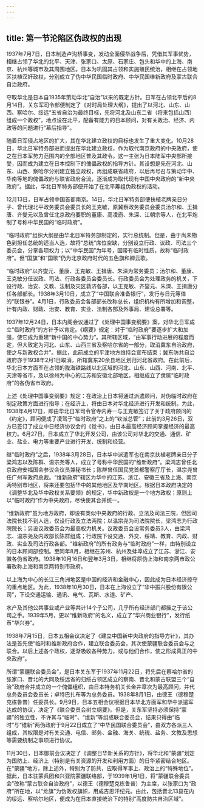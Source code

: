 ```yaml
---
---
---
```

title: 第一节沦陷区伪政权的出现
---



1937年7月7日，日本制造卢沟桥事变，发动全面侵华战争后，凭借其军事优势，相继占领了华北的北平、天津、张家口、太原、石家庄、包头和华中的上海、南京、杭州等城市及其周围地区。日本为巩固其占领和实施殖民统治，相继在占领地区扶植汉奸政权，分别成立了伪中华民国临时政府、中华民国维新政府及蒙古联合自治政府。

夺取华北是日本自1935年策动华北“自治”以来的既定方针。日军在占领北平后的8月14日，关东军司令部便制定了《对时局处理大纲》，提出了以河北、山东、山西、察哈尔、绥远“五省自治为最终目标，先将河北及山东二省（将来包括山西）组成一个政权”，地点设在北平，配备有能力的日本顾问，对有关政治、经济、内政等的问题进行“幕后指导”。

随着日军侵占地区的扩大，其在华北建立政权的目标也发生了重大变化。10月28日，华北日军特务部进而提出在华北建立政权，作为取代南京政府的中央政府，使之在日本军势力范围内的全部地区普及其政令。这一主张为日本陆军中央部所接受，因而成为建立在日本控制下的傀儡政权的指导方针。其设想是先在河北、山东、山西、察哈尔分别建立独立政权，再组成联省政府，以后再号召与策动华中、华南等地的傀儡政府与联省政府合流，逐渐成为取代现有中国中央政府的“新中央政府”。据此，华北日军特务部便开始了在北平筹组伪政权的活动。

12月13日，日军占领中国首都南京。14日，华北日军特务部便扶植老牌亲日分子、曾代理北平政务委员会委员长的王克敏，原冀察政务委员会委员汤尔和、王揖唐、齐燮元以及曾任北京政府要职的董康、高凌霨、朱深、江朝宗等人，在北平炮制了号称中华民国的“临时政府”。

“临时政府”组织大纲是由华北日军特务部制定的，实行总统制。但是，由于尚未物色到担任总统的适当人选，故将“总统”席位空缺，分别设立行政、议政、司法三个委员会，分掌各项权力；以“中华民国”为年号，因带有临时性质，故称“临时政府”。但“国旗”和“国歌”仍为北京政府时代的五色旗和卿云歌。

“临时政府”以齐燮元、董康、王克敏、王揖唐、朱深为常务委员；汤尔和、董康、王克敏分任议政、司法、行政各委员会委员长。行政委员会为处理政务的机关，下设行政、治安、文教、法制及灾区救济各部，以王克敏、齐燮元、朱深、王揖唐分任各部部长。1938年3月10日，成立了“中国联合准备银行”，发行与日元等值的“联银券”。4月1日，行政委员会各部部长改称总长，组织机构有所增加和调整，计有内政、财政、治安、教育、实业、法制各部及外事局、建设总署等。

1937年12月24日，日本内阁会议通过了《处理中国事变纲要》案，对华北日军成立“临时政府”的方针予以肯定。《纲要》规定：对于“临时政府”要逐步扩大和加强，使它成为重建“新中国的中心势力”。其所辖区域，“由军事行动进展的程度而定，但大致定为河北、山东、山西三省及察哈尔省的一部分，取消冀东自治政府，使之与新政权合并”。据此，此前成立的平津地方维持会宣布结束；冀东防共自治政府亦于1938年2月1日取消，所辖冀东20余县地区划归河北省政府。在此前后，华北日本方面军在占领的陇海铁路线以北区域的河北、山东、山西、河南、北平、天津等省市，及以徐州为中心的江苏和安徽北部地区，相继成立了隶属“临时政府”的各伪省市政府。

上述《处理中国事变纲要》规定：在政治上日本将通过派遣顾问，对伪临时政府在制定政策方面进行指导；在经济上，将由日本对华北经济进行开发和统制。为此，1938年4月17日，即由华北日军司令官寺内寿一与王克敏签订了关于政府顾问的《约定》，顾问便成了凌驾于“临时政府”之上的“钦派总管”；此前的3月26日，双方已签订了成立中日经济协议会的《觉书》，由日本最高经济顾问掌握经济的最高权力。6月27日，日本成立了华北开发公司，由该公司对华北的交通、通信、矿业、盐业、电力等重要产业进行开发、统制和经营。

继“临时政府”之后，1938年3月28日，日本华中派遣军也在南京扶植老牌亲日分子梁鸿志以及陈群、温宗尧等人，成立了号称中华民国的“维新政府”。梁鸿志曾任北京政府安福国会参议会议员兼秘书长；陈群曾任国民党首都警察厅厅长，温宗尧曾任广州军政府总裁。“维新政府”辖区为华中的江苏、浙江、安徽三省及上海、南京两特别市地区，将来还要包括华中的其他地区及华南地区。根据日本政府决定的《调整华北及华中政权关系要领》的规定，华中新政权是一个地方政权；原则上以“临时政府”作为中央政府，尽快使其合并统一。

“维新政府”虽为地方政府，却设有类似中央政府的行政、立法及司法三院，但因司法院长找不到人选，仅设行政及立法两院；以温宗尧为司法院院长，梁鸿志为行政院院长；另设议政委员会为最高权力机关。议政委员会设常务委员3人，由梁鸿志、温宗尧及内政部长陈群组成；行政院下设交通、外交、绥靖、教育、内政、财政、实业及司法行政各部。“维新政府”的所有政务与“临时政府”一样，由特别设立的日本顾问部控制。至同年8月，相继在苏州、杭州及蚌埠成立了江苏、浙江、安徽各伪省政府。1938年10月16日和翌年3月3日，相继将原伪上海和南京两市政公署改称上海和南京两特别市政府。

以上海为中心的长江三角洲地区是中国的经济和金融中心，因此成为日本经济掠夺的重点地区。为此，1938年10月30日，日本在上海设立了“华中振兴股份有限公司”，下设交通运输、通讯、电气、瓦斯、水道、矿产、

水产及其他公共事业或产业等共计14个子公司，几乎所有经济部门都操之于该公司之手。1939年5月，更以“维新政府”的名义，成立了“华兴商业银行”，发行纸币“华兴券”。

1938年7月15日，日本五相会议决定了《建立中国新中央政府的指导方针》，其办法是首先使“临时和维新政府合作，建立联合委员会，其次使蒙疆联合委员会与之联合。以后上述各个政权，逐渐吸收各种势力，或与他们合作，使之形成真正的中央政府”。

所谓“蒙疆联合委员会”，是日本关东军于1937年11月22日，将先后在察哈尔省的张家口、晋北的大同及绥远省的归绥占领区成立的察南、晋北和蒙古联盟三个“自治”政府合并成立的一个傀儡组织，由日本特务机关长金井章次为最高顾问，并代总务委员会委员长；卓特巴扎布等为总务委员。1938年8月1日，由德王（德穆楚克栋鲁普）任委员长。9月9日，日本五相会议根据日本华北方面军和华中派遣军达成的协议，决定了《联合委员会树立纲要》。但是，关东军坚持必须保持“蒙疆”的独立性，不许其与“临时”、“维新”等组成联合委员会，结果只得由“临时”与“维新”两伪政府于9月22日成立了“中华民国联合委员会”，由双方各派三人组成，其权限是对有关交通、电信、邮务、金融、海关、统税、盐务、文教及思想等需要统制之事项进行协议。

11月30日，日本御前会议决定了《调整日华新关系的方针》，将华北和“蒙疆”划定为国防上、经济上（特别是有关资源的开发和利用方面）的日华紧密结合地区。在“蒙疆”地方，除上述外，特别为了防共，应取得军事上、政治上的“特殊地位”。据此，日本驻蒙兵团和兴亚院蒙疆联络部，于1939年1月1日，将“蒙疆联合委员会”改称“蒙古联合自治政府”，以德王（德穆楚克栋鲁普）为主席，以张家口为“政府”所在地，以“龙旗”为伪政权旗帜，用成吉思汗纪元。由此，包括晋北13县在内的绥远、察哈尔地区，便成为在日本直接统治下的特别“高度防共自治区域”。